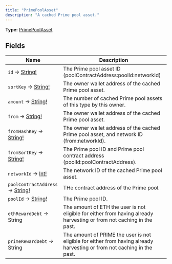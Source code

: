 ```yaml
---
title: "PrimePoolAsset"
description: "A cached Prime pool asset."
---
```


**Type:** [PrimePoolAsset](/api-reference/types/primepoolasset)

## Fields

| Name | Description |
|------|-------------|
| `id` → [String!](/api-reference/types/string) | The Prime pool asset ID (poolContractAddress:poolId:networkId) |
| `sortKey` → [String!](/api-reference/types/string) | The owner wallet address of the cached Prime pool asset. |
| `amount` → [String!](/api-reference/types/string) | The number of cached Prime pool assets of this type by this owner. |
| `from` → [String!](/api-reference/types/string) | The owner wallet address of the cached Prime pool asset. |
| `fromHashKey` → [String!](/api-reference/types/string) | The owner wallet address of the cached Prime pool asset, and network ID (from:networkId). |
| `fromSortKey` → [String!](/api-reference/types/string) | The Prime pool ID and Prime pool contract address (poolId:poolContractAddress). |
| `networkId` → [Int!](/api-reference/types/int) | The network ID of the cached Prime pool asset. |
| `poolContractAddress` → [String!](/api-reference/types/string) | THe contract address of the Prime pool. |
| `poolId` → [String!](/api-reference/types/string) | The Prime pool ID. |
| `ethRewardDebt` → String | The amount of ETH the user is not eligible for either from having already harvesting or from not caching in the past. |
| `primeRewardDebt` → String | The amount of PRIME the user is not eligible for either from having already harvesting or from not caching in the past. |

